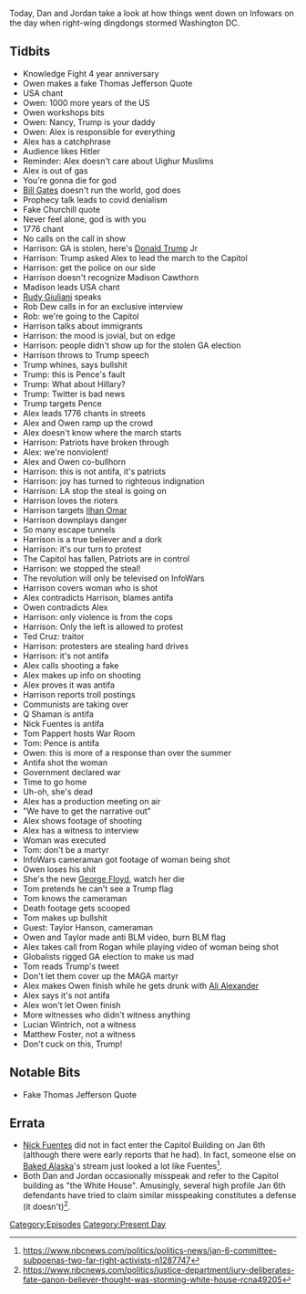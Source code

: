 {{DEFAULTSORT:
    #_EPISODE_0517:January 5-6, 2021
}}{{Episode
    | title             = January 5-6, 2021
    | caption           = Listen to this episode on [https://knowledgefight.libsyn.com/517-january-5-6-2021 Libsyn] [https://open.spotify.com/episode/6cNkw05sitrdZlx5kUvtaK Spotify], Read the [[Transcript/517: January 5-6, 2021|Unofficial Transcript]]
    | episodeNumber     = 517
    | length            = 03:31:15
    | airDate           = January 8, 2021
    | coverageStartDate = January 5, 2021
    | coverageEndDate   = January 6, 2021
    | episodeType       = [[:Category:Present Day|Present Day]]
    | appearance        = [[Owen Shroyer]], [[Nancy Pelosi]], [[Bill Gates]], [[Winston Churchill]], [[Harrison Smith]], [[Donald Trump Jr]], [[Madison Cawthorn]], [[Rudy Giuliani]], [[Rob Dew]], [[Donald Trump]], [[Mike Pence]], [[Ilhan Omar]], [[Ted Cruz]], [[Q Shaman]], [[Nick Fuentes]], [[Tom Pappert]], [[Taylor Hanson]], [[Ali Alexander]], [[Lucian Wintrich]], [[Matthew Foster]]
    | oocDrop           = God creates the oceans, oceans create the waves
    | previousEpisode   = [[516: December 31, 2020- January 1, 2021]]
    | nextEpisode       = [[518: January 7-8, 2021]]
}}

{{Stub}}

Today, Dan and Jordan take a look at how things went down on Infowars on the day when right-wing dingdongs stormed Washington DC.

==Tidbits==

*Knowledge Fight 4 year anniversary
*Owen makes a fake Thomas Jefferson Quote
*USA chant
*Owen: 1000 more years of the US
*Owen workshops bits
*Owen: Nancy, Trump is your daddy
*Owen: Alex is responsible for everything
*Alex has a catchphrase
*Audience likes Hitler
*Reminder: Alex doesn't care about Uighur Muslims
*Alex is out of gas
*You're gonna die for god
*[[Bill Gates]] doesn't run the world, god does
*Prophecy talk leads to covid denialism
*Fake Churchill quote
*Never feel alone, god is with you
*1776 chant
*No calls on the call in show
*Harrison: GA is stolen, here's [[Donald Trump]] Jr
*Harrison: Trump asked Alex to lead the march to the Capitol
*Harrison: get the police on our side
*Harrison doesn't recognize Madison Cawthorn
*Madison leads USA chant
*[[Rudy Giuliani]] speaks
*Rob Dew calls in for an exclusive interview
*Rob: we're going to the Capitol
*Harrison talks about immigrants
*Harrison: the mood is jovial, but on edge
*Harrison: people didn't show up for the stolen GA election
*Harrison throws to Trump speech
*Trump whines, says bullshit
*Trump: this is Pence's fault
*Trump: What about Hillary?
*Trump: Twitter is bad news
*Trump targets Pence
*Alex leads 1776 chants in streets
*Alex and Owen ramp up the crowd
*Alex doesn't know where the march starts
*Harrison: Patriots have broken through
*Alex: we're nonviolent!
*Alex and Owen co-bullhorn
*Harrison: this is not antifa, it's patriots
*Harrison: joy has turned to righteous indignation
*Harrison: LA stop the steal is going on
*Harrison loves the rioters
*Harrison targets [[Ilhan Omar]]
*Harrison downplays danger
*So many escape tunnels
*Harrison is a true believer and a dork
*Harrison: it's our turn to protest
*The Capitol has fallen, Patriots are in control
*Harrison: we stopped the steal!
*The revolution will only be televised on InfoWars
*Harrison covers woman who is shot
*Alex contradicts Harrison, blames antifa
*Owen contradicts Alex
*Harrison: only violence is from the cops
*Harrison: Only the left is allowed to protest
*Ted Cruz: traitor
*Harrison: protesters are stealing hard drives
*Harrison: it's not antifa
*Alex calls shooting a fake
*Alex makes up info on shooting
*Alex proves it was antifa
*Harrison reports troll postings
*Communists are taking over
*Q Shaman is antifa
*Nick Fuentes is antifa
*Tom Pappert hosts War Room
*Tom: Pence is antifa
*Owen: this is more of a response than over the summer
*Antifa shot the woman
*Government declared war
*Time to go home
*Uh-oh, she's dead
*Alex has a production meeting on air
*"We have to get the narrative out"
*Alex shows footage of shooting
*Alex has a witness to interview
*Woman was executed
*Tom: don't be a martyr
*InfoWars cameraman got footage of woman being shot
*Owen loses his shit
*She's the new [[George Floyd]], watch her die
*Tom pretends he can't see a Trump flag
*Tom knows the cameraman
*Death footage gets scooped
*Tom makes up bullshit
*Guest: Taylor Hanson, cameraman
*Owen and Taylor made anti BLM video, burn BLM flag
*Alex takes call from Rogan while playing video of woman being shot
*Globalists rigged GA election to make us mad
*Tom reads Trump's tweet
*Don't let them cover up the MAGA martyr
*Alex makes Owen finish while he gets drunk with [[Ali Alexander]]
*Alex says it's not antifa
*Alex won't let Owen finish
*More witnesses who didn't witness anything
*Lucian Wintrich, not a witness
*Matthew Foster, not a witness
*Don't cuck on this, Trump!

==Notable Bits==

*Fake Thomas Jefferson Quote

== Errata ==

*[[Nick Fuentes]] did not in fact enter the Capitol Building on Jan 6th (although there were early reports that he had). In fact, someone else on [[Baked Alaska]]'s stream just looked a lot like Fuentes<ref>https://www.nbcnews.com/politics/politics-news/jan-6-committee-subpoenas-two-far-right-activists-n1287747</ref>.
*Both Dan and Jordan occasionally misspeak and refer to the Capitol building as "the White House". Amusingly, several high profile Jan 6th defendants have tried to claim similar misspeaking constitutes a defense (it doesn't)<ref>https://www.nbcnews.com/politics/justice-department/jury-deliberates-fate-qanon-believer-thought-was-storming-white-house-rcna49205</ref>.

[[Category:Episodes]]
[[Category:Present Day]]
